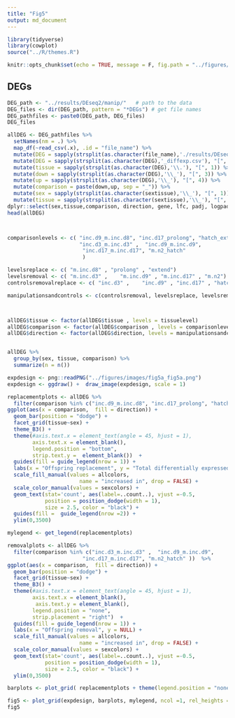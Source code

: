 ```yaml
---
title: "Fig5"
output: md_document
---
```


```r
library(tidyverse)
library(cowplot)
source("../R/themes.R")

knitr::opts_chunk$set(echo = TRUE, message = F, fig.path = "../figures/")
```

## DEGs

```r

DEG_path <- "../results/DEseq2/manip/"   # path to the data
DEG_files <- dir(DEG_path, pattern = "*DEGs") # get file names
DEG_pathfiles <- paste0(DEG_path, DEG_files)
DEG_files

allDEG <- DEG_pathfiles %>%
  setNames(nm = .) %>% 
  map_df(~read_csv(.x), .id = "file_name") %>% 
  mutate(DEG = sapply(strsplit(as.character(file_name),'./results/DEseq2/manip/'), "[", 2))  %>% 
  mutate(DEG = sapply(strsplit(as.character(DEG),'_diffexp.csv'), "[", 1))  %>% 
  mutate(tissue = sapply(strsplit(as.character(DEG),'\\.'), "[", 1)) %>%
  mutate(down = sapply(strsplit(as.character(DEG),'\\_'), "[", 3)) %>%
  mutate(up = sapply(strsplit(as.character(DEG),'\\_'), "[", 4)) %>%
  mutate(comparison = paste(down,up, sep = "_")) %>%
  mutate(sex = sapply(strsplit(as.character(sextissue),'\\_'), "[", 1)) %>%
  mutate(tissue = sapply(strsplit(as.character(sextissue),'\\_'), "[", 2)) %>%
dplyr::select(sex,tissue,comparison, direction, gene, lfc, padj, logpadj) 
head(allDEG)



comparisonlevels <- c( "inc.d9_m.inc.d8", "inc.d17_prolong", "hatch_extend" , 
                       "inc.d3_m.inc.d3" ,  "inc.d9_m.inc.d9", 
                        "inc.d17_m.inc.d17", "m.n2_hatch" 
                        )

levelsreplace <- c( "m.inc.d8" , "prolong" , "extend")
levelsremoval <- c( "m.inc.d3" ,    "m.inc.d9" , "m.inc.d17" , "m.n2")
controlsremovalreplace <- c( "inc.d3" ,    "inc.d9" , "inc.d17" , "hatch")

manipulationsandcontrols <- c(controlsremoval, levelsreplace, levelsremoval)



allDEG$tissue <- factor(allDEG$tissue , levels = tissuelevel)
allDEG$comparison <- factor(allDEG$comparison , levels = comparisonlevels)
allDEG$direction <- factor(allDEG$direction, levels = manipulationsandcontrols)


allDEG %>%
  group_by(sex, tissue, comparison) %>%
  summarize(n = n())

expdesign <- png::readPNG("../figures/images/fig5a_fig5a.png")
expdesign <- ggdraw() +  draw_image(expdesign, scale = 1)

replacementplots <- allDEG %>%
  filter(comparison %in% c("inc.d9_m.inc.d8", "inc.d17_prolong", "hatch_extend" ))  %>%
ggplot(aes(x = comparison,  fill = direction)) +
  geom_bar(position = "dodge") +
  facet_grid(tissue~sex) +
  theme_B3() +
  theme(#axis.text.x = element_text(angle = 45, hjust = 1),
        axis.text.x = element_blank(),
        legend.position = "bottom",
        strip.text.y =  element_blank())  +
  guides(fill = guide_legend(nrow = 1)) +
  labs(x = "Offspring replacement", y = "Total differentially expressed genes") +
  scale_fill_manual(values = allcolors,
                       name = "increased in", drop = FALSE) +
  scale_color_manual(values = sexcolors) +
  geom_text(stat='count', aes(label=..count..), vjust =-0.5, 
            position = position_dodge(width = 1),
            size = 2.5, color = "black") +
  guides(fill =  guide_legend(nrow =2)) +
  ylim(0,3500)

mylegend <- get_legend(replacementplots)

removalplots <- allDEG %>%
  filter(comparison %in% c("inc.d3_m.inc.d3" ,  "inc.d9_m.inc.d9", 
                        "inc.d17_m.inc.d17", "m.n2_hatch" ))  %>%
ggplot(aes(x = comparison,  fill = direction)) +
  geom_bar(position = "dodge") +
  facet_grid(tissue~sex) +
  theme_B3() +
  theme(#axis.text.x = element_text(angle = 45, hjust = 1),
        axis.text.x = element_blank(),
         axis.text.y = element_blank(),
        legend.position = "none",
        strip.placement = "right")  +
  guides(fill = guide_legend(nrow = 1)) +
  labs(x = "Offspring removal", y = NULL) +
  scale_fill_manual(values = allcolors,
                       name = "increased in", drop = FALSE) +
  scale_color_manual(values = sexcolors) +
  geom_text(stat='count', aes(label=..count..), vjust =-0.5, 
            position = position_dodge(width = 1),
            size = 2.5, color = "black") +
  ylim(0,3500)

barplots <- plot_grid( replacementplots + theme(legend.position = "none"),  removalplots,  ncol = 2, rel_widths = c(1,1.2))

fig5 <- plot_grid(expdesign, barplots, mylegend, ncol =1, rel_heights = c(0.25,1,0.1))
fig5
```